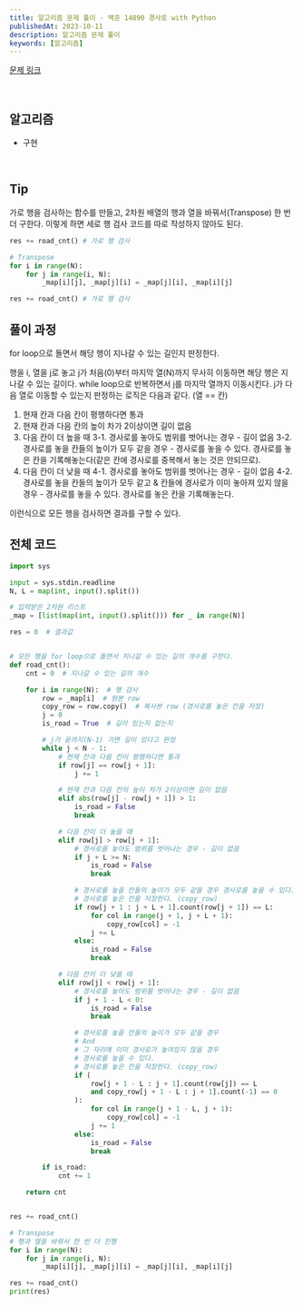 ```yaml
---
title: 알고리즘 문제 풀이 - 백준 14890 경사로 with Python
publishedAt: 2023-10-11
description: 알고리즘 문제 풀이
keywords: [알고리즘]
---
```


[문제 링크](https://www.acmicpc.net/problem/14890)

<br />

## 알고리즘

>

- 구현

<br />

## Tip

가로 행을 검사하는 함수를 만들고, 2차원 배열의 행과 열을 바꿔서(Transpose) 한 번 더 구한다.
이렇게 하면 세로 행 검사 코드를 따로 작성하지 않아도 된다.

```python
res += road_cnt() # 가로 행 검사

# Transpose
for i in range(N):
    for j in range(i, N):
        _map[i][j], _map[j][i] = _map[j][i], _map[i][j]

res += road_cnt() # 가로 행 검사
```

## 풀이 과정

for loop으로 돌면서 해당 행이 지나갈 수 있는 길인지 판정한다.

행을 i, 열을 j로 놓고 j가 처음(0)부터 마지막 열(N)까지 무사히 이동하면 해당 행은 지나갈 수 있는 길이다.
while loop으로 반복하면서 j를 마지막 열까지 이동시킨다.
j가 다음 열로 이동할 수 있는지 판정하는 로직은 다음과 같다. (열 == 칸)

1. 현재 칸과 다음 칸이 평행하다면 통과
2. 현재 칸과 다음 칸의 높이 차가 2이상이면 길이 없음
3. 다음 칸이 더 높을 때
   3-1. 경사로를 놓아도 범위를 벗어나는 경우 - 길이 없음
   3-2. 경사로를 놓을 칸들의 높이가 모두 같을 경우 - 경사로를 놓을 수 있다. 경사로를 놓은 칸을 기록해놓는다(같은 칸에 경사로를 중복해서 놓는 것은 안되므로).
4. 다음 칸이 더 낮을 때
   4-1. 경사로를 놓아도 범위를 벗어나는 경우 - 길이 없음
   4-2. 경사로를 놓을 칸들의 높이가 모두 같고 & 칸들에 경사로가 이미 놓아져 있지 않을 경우 - 경사로를 놓을 수 있다. 경사로를 놓은 칸을 기록해놓는다.

이런식으로 모든 행을 검사하면 결과를 구할 수 있다.

## 전체 코드

```python
import sys

input = sys.stdin.readline
N, L = map(int, input().split())

# 입력받은 2차원 리스트
_map = [list(map(int, input().split())) for _ in range(N)]

res = 0  # 결과값


# 모든 행을 for loop으로 돌면서 지나갈 수 있는 길의 개수를 구한다.
def road_cnt():
    cnt = 0  # 지나갈 수 있는 길의 개수

    for i in range(N):  # 행 검사
        row = _map[i]  # 원본 row
        copy_row = row.copy()  # 복사본 row (경사로를 놓은 칸을 저장)
        j = 0
        is_road = True  # 길이 있는지 없는지

        # j가 끝까지(N-1) 가면 길이 있다고 판정
        while j < N - 1:
            # 현재 칸과 다음 칸이 평행하다면 통과
            if row[j] == row[j + 1]:
                j += 1

            # 현재 칸과 다음 칸의 높이 차가 2이상이면 길이 없음
            elif abs(row[j] - row[j + 1]) > 1:
                is_road = False
                break

            # 다음 칸이 더 높을 때
            elif row[j] > row[j + 1]:
                # 경사로를 놓아도 범위를 벗어나는 경우 - 길이 없음
                if j + L >= N:
                    is_road = False
                    break

                # 경사로를 놓을 칸들의 높이가 모두 같을 경우 경사로를 놓을 수 있다.
                # 경사로를 놓은 칸을 저장한다. (copy_row)
                if row[j + 1 : j + L + 1].count(row[j + 1]) == L:
                    for col in range(j + 1, j + L + 1):
                        copy_row[col] = -1
                    j += L
                else:
                    is_road = False
                    break

            # 다음 칸이 더 낮을 때
            elif row[j] < row[j + 1]:
                # 경사로를 놓아도 범위를 벗어나는 경우 - 길이 없음
                if j + 1 - L < 0:
                    is_road = False
                    break

                # 경사로를 놓을 칸들의 높이가 모두 같을 경우
                # And
                # 그 자리에 이미 경사로가 놓여있지 않을 경우
                # 경사로를 놓을 수 있다.
                # 경사로를 놓은 칸을 저장한다. (copy_row)
                if (
                    row[j + 1 - L : j + 1].count(row[j]) == L
                    and copy_row[j + 1 - L : j + 1].count(-1) == 0
                ):
                    for col in range(j + 1 - L, j + 1):
                        copy_row[col] = -1
                    j += 1
                else:
                    is_road = False
                    break

        if is_road:
            cnt += 1

    return cnt


res += road_cnt()

# Transpose
# 행과 열을 바꿔서 한 번 더 진행
for i in range(N):
    for j in range(i, N):
        _map[i][j], _map[j][i] = _map[j][i], _map[i][j]

res += road_cnt()
print(res)

```
